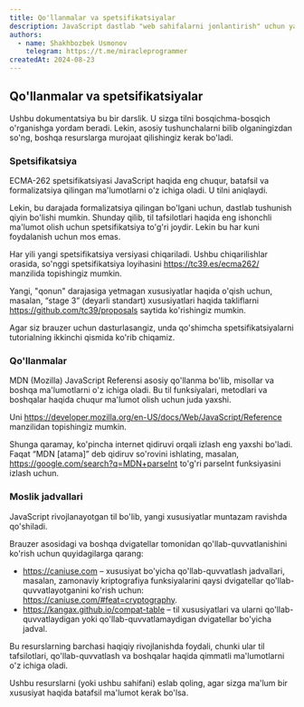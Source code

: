 ```yaml
---
title: Qo'llanmalar va spetsifikatsiyalar
description: JavaScript dastlab "web sahifalarni jonlantirish" uchun yaratilgan.
authors:
  - name: Shakhbozbek Usmonov
    telegram: https://t.me/miracleprogrammer
createdAt: 2024-08-23
---
```


## Qo'llanmalar va spetsifikatsiyalar

Ushbu dokumentatsiya bu bir darslik. U sizga tilni bosqichma-bosqich o'rganishga yordam beradi. Lekin, asosiy tushunchalarni bilib olganingizdan so'ng, boshqa resurslarga murojaat qilishingiz kerak bo'ladi.

### Spetsifikatsiya

ECMA-262 spetsifikatsiyasi JavaScript haqida eng chuqur, batafsil va formalizatsiya qilingan ma'lumotlarni o'z ichiga oladi. U tilni aniqlaydi.

Lekin, bu darajada formalizatsiya qilingan bo'lgani uchun, dastlab tushunish qiyin bo'lishi mumkin. Shunday qilib, til tafsilotlari haqida eng ishonchli ma'lumot olish uchun spetsifikatsiya to'g'ri joydir. Lekin bu har kuni foydalanish uchun mos emas.

Har yili yangi spetsifikatsiya versiyasi chiqariladi. Ushbu chiqarilishlar orasida, so'nggi spetsifikatsiya loyihasini https://tc39.es/ecma262/ manzilida topishingiz mumkin.

Yangi, "qonun" darajasiga yetmagan xususiyatlar haqida o'qish uchun, masalan, “stage 3” (deyarli standart) xususiyatlari haqida takliflarni https://github.com/tc39/proposals saytida ko'rishingiz mumkin.

Agar siz brauzer uchun dasturlasangiz, unda qo'shimcha spetsifikatsiyalarni tutorialning ikkinchi qismida ko'rib chiqamiz.

### Qo'llanmalar

MDN (Mozilla) JavaScript Referensi asosiy qo'llanma bo'lib, misollar va boshqa ma'lumotlarni o'z ichiga oladi. Bu til funksiyalari, metodlari va boshqalar haqida chuqur ma'lumot olish uchun juda yaxshi.

Uni https://developer.mozilla.org/en-US/docs/Web/JavaScript/Reference manzilidan topishingiz mumkin.

Shunga qaramay, ko'pincha internet qidiruvi orqali izlash eng yaxshi bo'ladi. Faqat “MDN [atama]” deb qidiruv so'rovini ishlating, masalan, https://google.com/search?q=MDN+parseInt to'g'ri parseInt funksiyasini izlash uchun.

### Moslik jadvallari

JavaScript rivojlanayotgan til bo'lib, yangi xususiyatlar muntazam ravishda qo'shiladi.

Brauzer asosidagi va boshqa dvigatellar tomonidan qo'llab-quvvatlanishini ko'rish uchun quyidagilarga qarang:

- https://caniuse.com – xususiyat bo'yicha qo'llab-quvvatlash jadvallari, masalan, zamonaviy kriptografiya funksiyalarini qaysi dvigatellar qo'llab-quvvatlayotganini ko'rish uchun: https://caniuse.com/#feat=cryptography.
- https://kangax.github.io/compat-table – til xususiyatlari va ularni qo'llab-quvvatlaydigan yoki qo'llab-quvvatlamaydigan dvigatellar bo'yicha jadval.

Bu resurslarning barchasi haqiqiy rivojlanishda foydali, chunki ular til tafsilotlari, qo'llab-quvvatlash va boshqalar haqida qimmatli ma'lumotlarni o'z ichiga oladi.

<Callout>
  Ushbu resurslarni (yoki ushbu sahifani) eslab qoling, agar sizga ma'lum bir xususiyat haqida batafsil ma'lumot kerak
  bo'lsa.
</Callout>
